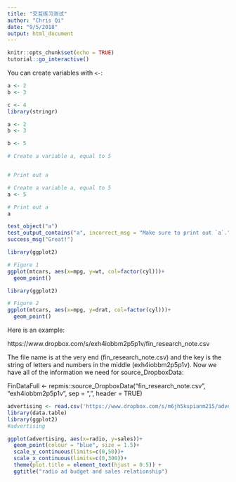 ```yaml
---
title: "交互练习测试"
author: "Chris Qi"
date: "9/5/2018"
output: html_document
---
```


```r
knitr::opts_chunk$set(echo = TRUE)
tutorial::go_interactive()
```
You can create variables with `<-`:

```r
a <- 2
b <- 3
```
```r
c <- 4
library(stringr)
```

```r
a <- 2
b <- 3
```

```r
b <- 5
```

```r
# Create a variable a, equal to 5


# Print out a

```

```r
# Create a variable a, equal to 5
a <- 5

# Print out a
a
```

```r
test_object("a")
test_output_contains("a", incorrect_msg = "Make sure to print out `a`.")
success_msg("Great!")
```



```r
library(ggplot2)
```

```r
# Figure 1
ggplot(mtcars, aes(x=mpg, y=wt, col=factor(cyl)))+
  geom_point()

```

```r
library(ggplot2)
```

```r
# Figure 2
ggplot(mtcars, aes(x=mpg, y=drat, col=factor(cyl)))+
  geom_point()
```

Here is an example:

https://www.dropbox.com/s/exh4iobbm2p5p1v/fin_research_note.csv

The file name is at the very end (fin_research_note.csv) and the key is the string of letters and numbers in the middle (exh4iobbm2p5p1v). Now we have all of the information we need for source_DropboxData:

FinDataFull <- repmis::source_DropboxData("fin_research_note.csv",
                                  "exh4iobbm2p5p1v",
                                  sep = ",",
                                  header = TRUE)
                                  
```r
advertising <- read.csv('https://www.dropbox.com/s/m6jh5kspianm215/advertising.csv?dl=1')
library(data.table)
library(ggplot2)
#advertising
```

```r
ggplot(advertising, aes(x=radio, y=sales))+
  geom_point(colour = "blue", size = 1.5)+
  scale_y_continuous(limits=c(0,50))+
  scale_x_continuous(limits=c(0,300))+
  theme(plot.title = element_text(hjust = 0.5)) +
  ggtitle("radio ad budget and sales relationship")
```

